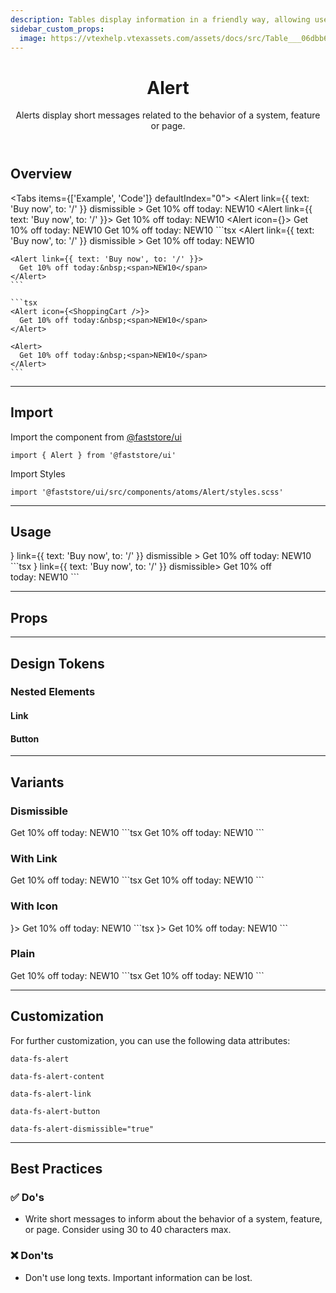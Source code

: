 ```yaml
---
description: Tables display information in a friendly way, allowing users to scan for details quickly.
sidebar_custom_props:
  image: https://vtexhelp.vtexassets.com/assets/docs/src/Table___06dbb666025a4d64540fb91d22b54ba6.png
---
```



<header>

# Alert

Alerts display short messages related to the behavior of a system, feature or page.

</header>

## Overview

<Tabs items={['Example', 'Code']} defaultIndex="0">
  <Tab>
    <OverviewSection>
      <Alert
        link={{ text: 'Buy now', to: '/' }}
        dismissible
      >
        Get 10% off today:&nbsp;<span>NEW10</span>
      </Alert>
      <Alert link={{ text: 'Buy now', to: '/' }}>
        Get 10% off today:&nbsp;<span>NEW10</span>
      </Alert>
    </OverviewSection>
    <OverviewSection>
      <Alert icon={<ShoppingCart />}>
        Get 10% off today:&nbsp;<span>NEW10</span>
      </Alert>
      <Alert>
        Get 10% off today:&nbsp;<span>NEW10</span>
      </Alert>
    </OverviewSection>
  </Tab>
  <Tab>
    ```tsx
    <Alert
      link={{ text: 'Buy now', to: '/' }}
      dismissible
    >
      Get 10% off today:&nbsp;<span>NEW10</span>
    </Alert>

    <Alert link={{ text: 'Buy now', to: '/' }}>
      Get 10% off today:&nbsp;<span>NEW10</span>
    </Alert>
    ```

    ```tsx
    <Alert icon={<ShoppingCart />}>
      Get 10% off today:&nbsp;<span>NEW10</span>
    </Alert>

    <Alert>
      Get 10% off today:&nbsp;<span>NEW10</span>
    </Alert>
    ```

  </Tab>
</Tabs>

---

## Import

Import the component from <a href="https://www.faststore.dev/reference/ui/get-started-faststore-ui">@faststore/ui</a>

```tsx
import { Alert } from '@faststore/ui'
```

Import Styles

```tsx
import '@faststore/ui/src/components/atoms/Alert/styles.scss'
```

---

## Usage

<OverviewSection>
  <Alert
    icon={<ShoppingCart />}
    link={{ text: 'Buy now', to: '/' }}
    dismissible
  >
    Get 10% off today:&nbsp;<span>NEW10</span>
  </Alert>
</OverviewSection>
```tsx
<Alert icon={<ShoppingCart />} link={{ text: 'Buy now', to: '/' }} dismissible>
  Get 10% off today:&nbsp;<span>NEW10</span>
</Alert>
```

---

## Props

<PropsSection name="BuyButton" />

---

## Design Tokens

<TokenTable>
  <TokenRow token="--fs-alert-height" value="var(--fs-spacing-7)" />
  <TokenRow token="--fs-alert-padding-left" value="var(--fs-spacing-3)" />
  <TokenRow
    token="--fs-alert-padding-right"
    value="var(--fs-alert-padding-left)"
  />
  <TokenDivider />
  <TokenRow
    token="--fs-alert-bkg-color"
    value="var(--fs-color-highlighted-bkg)"
    isColor
  />
  <TokenDivider />
  <TokenRow
    token="--fs-alert-text-color"
    value="var(--fs-color-highlighted-text)"
    isColor
  />
  <TokenRow token="--fs-alert-text-size" value="var(--fs-text-size-1)" />
</TokenTable>

### Nested Elements

#### Link

<TokenTable>
  <TokenRow
    token="--fs-alert-link-color"
    value="var(--fs-alert-text-color)"
    globalValue="var(--fs-color-highlighted-text)"
    isColor
  />
  <TokenRow
    token="--fs-alert-link-color-visited"
    value="var(--fs-alert-text-color)"
    globalValue="var(--fs-color-highlighted-text)"
    isColor
  />
</TokenTable>

#### Button

<TokenTable>
  <TokenRow
    token="--fs-alert-button-text-color"
    value="var(--fs-alert-text-color)"
    globalValue="var(--fs-color-highlighted-text)"
    isColor
  />
  <TokenRow
    token="--fs-alert-button-bkg-color"
    value="var(--fs-alert-bkg-color)"
    globalValue="var(--fs-color-highlighted-bkg)"
    isColor
  />
  <TokenRow
    token="--fs-alert-button-border-radius"
    value="var(--fs-border-radius)"
  />
</TokenTable>

---

## Variants

### Dismissible

<OverviewSection>
  <Alert dismissible>
    Get 10% off today:&nbsp;<span>NEW10</span>
  </Alert>
</OverviewSection>
```tsx
<Alert dismissible>
  Get 10% off today:&nbsp;<span>NEW10</span>
</Alert>
```

### With Link

<OverviewSection>
  <Alert link={{ text: 'Buy now', to: '/' }}>
    Get 10% off today:&nbsp;<span>NEW10</span>
  </Alert>
</OverviewSection>
```tsx
<Alert link={{ text: 'Buy now', to: '/' }}>
  Get 10% off today:&nbsp;<span>NEW10</span>
</Alert>
```

### With Icon

<OverviewSection>
  <Alert icon={<ShoppingCart />}>
    Get 10% off today:&nbsp;<span>NEW10</span>
  </Alert>
</OverviewSection>
```tsx
<Alert icon={<ShoppingCart />}>
  Get 10% off today:&nbsp;<span>NEW10</span>
</Alert>
```

### Plain

<OverviewSection>
  <Alert>
    Get 10% off today:&nbsp;<span>NEW10</span>
  </Alert>
</OverviewSection>
```tsx
<Alert>
  Get 10% off today:&nbsp;<span>NEW10</span>
</Alert>
```

---

## Customization

For further customization, you can use the following data attributes:

`data-fs-alert`

`data-fs-alert-content`

`data-fs-alert-link`

`data-fs-alert-button`

`data-fs-alert-dismissible="true"`

---

## Best Practices

### ✅ Do's

- Write short messages to inform about the behavior of a system, feature, or page. Consider using 30 to 40 characters max.

### ❌ Don'ts

- Don't use long texts. Important information can be lost.
